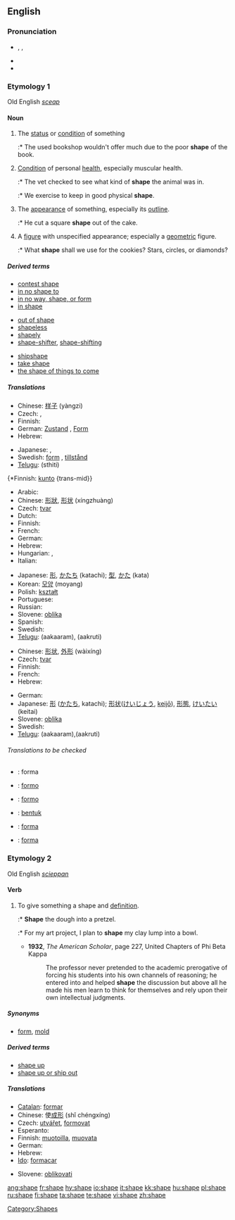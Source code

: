 ==English==
{{see|in shape}}

===Pronunciation===
*{{enPR|shāp}}, {{IPA|/ʃeɪp/}}, {{SAMPA|/SeIp/}}
*{{audio|en-us-shape.ogg|Audio (US)}}
*{{rhymes|eɪp}}

===Etymology 1===
Old English ''[[sceap]]''

====Noun====
{{en-noun}}

# The [[status]] or [[condition]] of something
#:* The used bookshop wouldn't offer much due to the poor '''shape''' of the book.
# [[condition|Condition]] of personal [[health]], especially muscular health.
#:* The vet checked to see what kind of '''shape''' the animal was in.
#:* We exercise to keep in good physical '''shape'''.
# The [[appearance]] of something, especially its [[outline]].
#:* He cut a square '''shape''' out of the cake.
# A [[figure]] with unspecified appearance; especially a [[geometric]] figure.
#:* What '''shape''' shall we use for the cookies?  Stars, circles, or diamonds?

=====Derived terms=====
{{top3}}
*[[contest shape]]
*[[in no shape to]]
*[[in no way, shape, or form]]
*[[in shape]]
{{mid3}}
*[[out of shape]]
*[[shapeless]]
*[[shapely]]
*[[shape-shifter]], [[shape-shifting]]
{{mid3}}
*[[shipshape]]
*[[take shape]]
*[[the shape of things to come]]
{{bottom}}

=====Translations=====
{{trans-top|status or condition}}
* Chinese: [[样子]] (yàngzi)
* Czech: {{t+|cs|stav|m}}, {{t-|cs|forma|f}}
* Finnish: {{t+|fi|kunto}}
* German: [[Zustand]] {{m}}, [[Form]] {{f}}
* Hebrew: {{he-translation|מצב|matsáv}} {{m}}
{{trans-mid}}
* Japanese: {{t|ja|様子|sc=Jpan}}, {{t|ja|ようす|tr=yōsu|sc=Jpan}}
* Swedish: [[form]] {{c}}, [[tillstånd]] {{n}}
* [[Telugu]]: {{t|te|స్థితి}}(sthiti)
{{trans-bottom}}

{{trans-top|condition of personal health, especially muscular health}}
{*Finnish: [[kunto]]
{trans-mid}}
{{trans-bottom}}

{{trans-top|appearance or outline}}
* Arabic: {{ARchar|[[شكل]]}} {{IPAchar|(šakl)}}
* Chinese: [[形狀]], [[形状]] (xíngzhuàng)
* Czech: [[tvar]] {{m}}
* Dutch: {{t+|nl|vorm}}
* Finnish: {{t+|fi|muoto}}
* French: {{t+|fr|forme|f}}
* German: {{t-|de|Form|f}}
* Hebrew: {{he-translation|צורה|tsurá}} {{f}}
* Hungarian: {{t+|hu|alak}}, {{t+|hu|forma}}
* Italian: {{t+|it|forma|f}}
{{trans-mid}}
* Japanese: [[形]], [[かたち]] (katachi); [[型]], [[かた]] (kata)
* Korean: [[모양]] (moyang)
* Polish: [[kształt]] {{m}}
* Portuguese: {{t+|pt|forma|f}}
* Russian: {{t+|ru|форма|f|tr=fórma|sc=Cyrl}}
* Slovene: [[oblika]] {{f}}
* Spanish: {{t+|es|forma|f}}
* Swedish: {{t+|sv|form|c}}
* [[Telugu]]: {{t|te|ఆకారం}}(aakaaram),{{t|te|ఆకృతి}} (aakruti)
{{trans-bottom}}

{{trans-top|figure}}
* Chinese: [[形状]], [[外形]] (wàixíng)
* Czech: [[tvar]] {{m}}
* Finnish: {{t+|fi|muoto}}
* French: {{t+|fr|forme|f}}
* Hebrew: {{he-translation|צורה|tsurá}} {{f}}
{{trans-mid}}
* German: {{t-|de|Form|f}}
* Japanese: [[形]] ([[かたち]], katachi); [[形状]]([[けいじょう]], [[keijō]]), [[形態]], [[けいたい]] (keitai)
* Slovene: [[oblika]] {{f}}
* Swedish: {{t+|sv|form|c}}
* [[Telugu]]: {{t|te|ఆకారం}}(aakaaram),{{t|te|ఆకృతి}}(aakruti)
{{trans-bottom}}

======Translations to be checked======
{{checktrans}}
*{{ttbc|Catalan}}: forma
*{{ttbc|Esperanto}}: [[formo]]
*{{ttbc|Ido}}: [[formo]]
*{{ttbc|Indonesian}}: [[bentuk]]
*{{ttbc|Italian}}: [[forma]]
*{{ttbc|Spanish}}: [[forma]] {{f}}

===Etymology 2===
Old English ''[[scieppan]]''

====Verb====
{{en-verb|shapes|shaping|shaped|'''[[shaped]]''' or '''[[shapen]]'''}}

# {{transitive}} To give something a shape and [[definition]].
#:* '''Shape''' the dough into a pretzel.
#:* For my art project, I plan to '''shape''' my clay lump into a bowl.
#*'''1932''', ''The American Scholar'', page 227, United Chapters of Phi Beta Kappa
#*: The professor never pretended to the academic prerogative of forcing his students into his own channels of reasoning; he entered into and helped '''shape''' the discussion but above all he made his men learn to think for themselves and rely upon their own intellectual judgments.

=====Synonyms=====
*{{italbrac-colon|give shape}} [[form]], [[mold]]

=====Derived terms=====
*[[shape up]]
*[[shape up or ship out]]

=====Translations=====
{{trans-top|to give something a [[shape]]}}
* [[Catalan]]: [[formar]]
* Chinese: 使[[成形]] (shǐ chéngxíng)
* Czech: [[utvářet]], [[formovat]]
* Esperanto: {{t-|eo|formi|xs=Esperanto}}
* Finnish: [[muotoilla]], [[muovata]]
* German: {{t+|de|formen}}
* Hebrew: {{he-translation|לעצב|le`atsév}}
* [[Ido]]: [[formacar]]
{{trans-mid}}
* Slovene: [[oblikovati]]
{{trans-bottom}}

[[Category:Shapes]]

[[ang:shape]]
[[fr:shape]]
[[hy:shape]]
[[io:shape]]
[[it:shape]]
[[kk:shape]]
[[hu:shape]]
[[pl:shape]]
[[ru:shape]]
[[fi:shape]]
[[ta:shape]]
[[te:shape]]
[[vi:shape]]
[[zh:shape]]